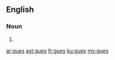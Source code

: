 {{also|gués}}
==English==

===Noun===
{{head|en|noun plural form}}

# {{plural of|gue|lang=en}}

[[ar:gues]]
[[ast:gues]]
[[fr:gues]]
[[ku:gues]]
[[my:gues]]